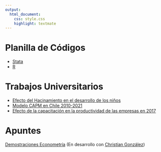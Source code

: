 ```yaml
---
output: 
  html_document:
    css: style.css
    highlight: textmate
---
```


# Planilla de Códigos

- [Stata](archivos/Planilla_Stata.do)
- [R](archivos/Planilla_R.R)


# Trabajos Universitarios

- [Efecto del Hacinamiento en el desarrollo de los niños](archivos/Hacinamiento.pdf)
- [Modelo CAPM en Chile 2010-2021](archivos/Capm.pdf)
- [Efecto de la capacitación en la productividad de las empresas en 2017](archivos/Capacitaciones.pdf)

# Apuntes 

[Demostraciones Econometría](archivos/Demostraciones_Econometria.pdf) (En desarrollo con [Christían González](https://chrgonziba.github.io/))
